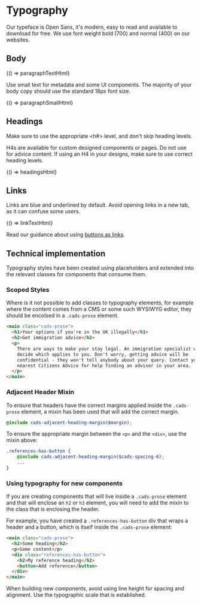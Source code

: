 
<Meta title="Foundations/Typography" />

# Typography

Our typeface is Open Sans, it's modern, easy to read and available to download for free. We use font weight bold (700) and normal (400) on our websites.

## Body


<Preview>
  <Story
    name="Paragraph"
    parameters={{ docs: { source: { code: paragraphTextHtml } } }}
  >
    {() => paragraphTextHtml}
  </Story>
</Preview>

Use small text for metadata and some UI components. The majority of your body copy should use the standard 18px font size.


<Preview>
  <Story
    name="Small paragraph"
    parameters={{ docs: { source: { code: paragraphSmallHtml } } }}
  >
    {() => paragraphSmallHtml}
  </Story>
</Preview>


## Headings

Make sure to use the appropriate <h#> level, and don't skip heading levels.

H4s are available for custom designed components or pages. Do not use for advice content.  If using an H4 in your designs, make sure to use correct heading levels.


<Preview>
  <Story
    name="Headings"
    parameters={{ docs: { source: { code: headingsHtml } } }}
  >
    {() => headingsHtml}
  </Story>
</Preview>


## Links

Links are blue and underlined by default. Avoid opening links in a new tab, as it can confuse some users.


<Preview>
  <Story
    name="Links"
    parameters={{ docs: { source: { code: linkTextHtml } } }}
  >
    {() => linkTextHtml}
  </Story>
</Preview>

Read our guidance about using <a href ="?path=/docs/components-buttons--primary">buttons as links</a>.


## Technical implementation

Typography styles have been created using placeholders and extended into the relevant classes for components that consume them.

### Scoped Styles

Where is it not possible to add classes to typography elements, for example where the content comes from a CMS or some such WYSIWYG editor, they should be encolsed in a `.cads-prose` element.

```html
<main class="cads-prose">
  <h1>Your options if you're in the UK illegally</h1>
  <h2>Get immigration advice</h2>
  <p>
    There are ways to make your stay legal. An immigration specialist will
    decide which applies to you. Don't worry, getting advice will be
    confidential - they won't tell anybody about your query. Contact your
    nearest Citizens Advice for help finding an adviser in your area.
  </p>
</main>
```

### Adjacent Header Mixin

To ensure that headers have the correct margins applied inside the `.cads-prose` element, a mixin has been used that will add the correct margin.

```scss
@include cads-adjacent-heading-margin($margin);
```

To ensure the appropriate margin between the `<p>` and the `<div>`, use the mixin above:

```scss
.references-has-button {
    @include cads-adjacent-heading-margin($cads-spacing-6);
    ...
}
```

### Using typography for new components

If you are creating components that will live inside a `.cads-prose` element and that will enclose an `h2` or `h3` element, you will need to add the mixin to the class that is enclosing the header.

For example, you have created a `.references-has-button` div that wraps a header and a button, which is itself inside the `.cads-prose` element:

```html
<main class="cads-prose">
  <h2>Some heading</h2>
  <p>Some content</p>
  <div class="references-has-button">
    <h2>My reference heading</h2>
    <button>Add reference</button>
  </div>
</main>
```
When building new components, avoid using line height for spacing and alignment. Use the typographic scale that is established.
